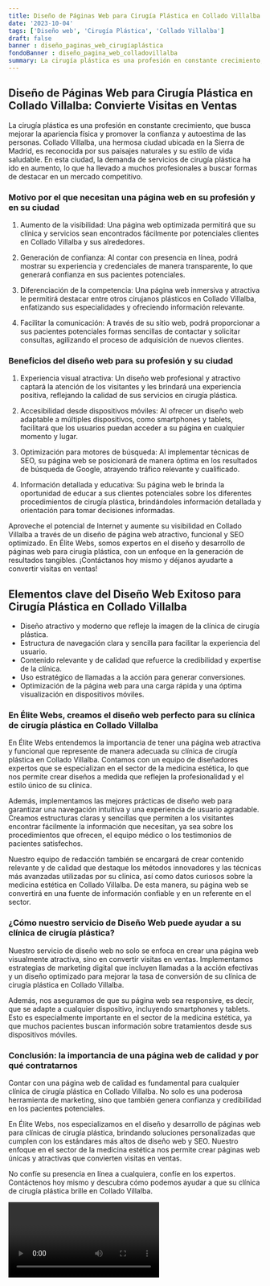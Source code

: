 ```yaml
---
title: Diseño de Páginas Web para Cirugía Plástica en Collado Villalba
date: '2023-10-04'
tags: ['Diseño web', 'Cirugía Plástica', 'Collado Villalba']
draft: false
banner : diseño_paginas_web_cirugíaplástica
fondoBanner : diseño_pagina_web_colladovillalba
summary: La cirugía plástica es una profesión en constante crecimiento, que busca mejorar la apariencia física y promover la confianza y autoestima de las personas. Collado Villalba, una hermosa ciudad ubicada en la Sierra de Madrid, es reconocida por sus paisajes naturales y su estilo de vida saludable. En esta ciudad, la demanda de servicios de cirugía plástica ha ido en aumento, lo que ha llevado a muchos profesionales a buscar formas de destacar en un mercado competitivo.
---
```


## Diseño de Páginas Web para Cirugía Plástica en Collado Villalba: Convierte Visitas en Ventas

La cirugía plástica es una profesión en constante crecimiento, que busca mejorar la apariencia física y promover la confianza y autoestima de las personas. Collado Villalba, una hermosa ciudad ubicada en la Sierra de Madrid, es reconocida por sus paisajes naturales y su estilo de vida saludable. En esta ciudad, la demanda de servicios de cirugía plástica ha ido en aumento, lo que ha llevado a muchos profesionales a buscar formas de destacar en un mercado competitivo.

### Motivo por el que necesitan una página web en su profesión y en su ciudad

1. Aumento de la visibilidad: Una página web optimizada permitirá que su clínica y servicios sean encontrados fácilmente por potenciales clientes en Collado Villalba y sus alrededores.

2. Generación de confianza: Al contar con presencia en línea, podrá mostrar su experiencia y credenciales de manera transparente, lo que generará confianza en sus pacientes potenciales.

3. Diferenciación de la competencia: Una página web inmersiva y atractiva le permitirá destacar entre otros cirujanos plásticos en Collado Villalba, enfatizando sus especialidades y ofreciendo información relevante.

4. Facilitar la comunicación: A través de su sitio web, podrá proporcionar a sus pacientes potenciales formas sencillas de contactar y solicitar consultas, agilizando el proceso de adquisición de nuevos clientes.

### Beneficios del diseño web para su profesión y su ciudad

1. Experiencia visual atractiva: Un diseño web profesional y atractivo captará la atención de los visitantes y les brindará una experiencia positiva, reflejando la calidad de sus servicios en cirugía plástica.

2. Accesibilidad desde dispositivos móviles: Al ofrecer un diseño web adaptable a múltiples dispositivos, como smartphones y tablets, facilitará que los usuarios puedan acceder a su página en cualquier momento y lugar.

3. Optimización para motores de búsqueda: Al implementar técnicas de SEO, su página web se posicionará de manera óptima en los resultados de búsqueda de Google, atrayendo tráfico relevante y cualificado.

4. Información detallada y educativa: Su página web le brinda la oportunidad de educar a sus clientes potenciales sobre los diferentes procedimientos de cirugía plástica, brindándoles información detallada y orientación para tomar decisiones informadas.

Aproveche el potencial de Internet y aumente su visibilidad en Collado Villalba a través de un diseño de página web atractivo, funcional y SEO optimizado. En Élite Webs, somos expertos en el diseño y desarrollo de páginas web para cirugía plástica, con un enfoque en la generación de resultados tangibles. ¡Contáctanos hoy mismo y déjanos ayudarte a convertir visitas en ventas!

<GifSeo />

<Cta />

## Elementos clave del Diseño Web Exitoso para Cirugía Plástica en Collado Villalba

- Diseño atractivo y moderno que refleje la imagen de la clínica de cirugía plástica.
- Estructura de navegación clara y sencilla para facilitar la experiencia del usuario.
- Contenido relevante y de calidad que refuerce la credibilidad y expertise de la clínica.
- Uso estratégico de llamadas a la acción para generar conversiones.
- Optimización de la página web para una carga rápida y una óptima visualización en dispositivos móviles.

### En Élite Webs, creamos el diseño web perfecto para su clínica de cirugía plástica en Collado Villalba

En Élite Webs entendemos la importancia de tener una página web atractiva y funcional que represente de manera adecuada su clínica de cirugía plástica en Collado Villalba. Contamos con un equipo de diseñadores expertos que se especializan en el sector de la medicina estética, lo que nos permite crear diseños a medida que reflejen la profesionalidad y el estilo único de su clínica.

Además, implementamos las mejores prácticas de diseño web para garantizar una navegación intuitiva y una experiencia de usuario agradable. Creamos estructuras claras y sencillas que permiten a los visitantes encontrar fácilmente la información que necesitan, ya sea sobre los procedimientos que ofrecen, el equipo médico o los testimonios de pacientes satisfechos.

Nuestro equipo de redacción también se encargará de crear contenido relevante y de calidad que destaque los métodos innovadores y las técnicas más avanzadas utilizadas por su clínica, así como datos curiosos sobre la medicina estética en Collado Villalba. De esta manera, su página web se convertirá en una fuente de información confiable y en un referente en el sector.

### ¿Cómo nuestro servicio de Diseño Web puede ayudar a su clínica de cirugía plástica?

Nuestro servicio de diseño web no solo se enfoca en crear una página web visualmente atractiva, sino en convertir visitas en ventas. Implementamos estrategias de marketing digital que incluyen llamadas a la acción efectivas y un diseño optimizado para mejorar la tasa de conversión de su clínica de cirugía plástica en Collado Villalba.

Además, nos aseguramos de que su página web sea responsive, es decir, que se adapte a cualquier dispositivo, incluyendo smartphones y tablets. Esto es especialmente importante en el sector de la medicina estética, ya que muchos pacientes buscan información sobre tratamientos desde sus dispositivos móviles.

### Conclusión: la importancia de una página web de calidad y por qué contratarnos

Contar con una página web de calidad es fundamental para cualquier clínica de cirugía plástica en Collado Villalba. No solo es una poderosa herramienta de marketing, sino que también genera confianza y credibilidad en los pacientes potenciales.

En Élite Webs, nos especializamos en el diseño y desarrollo de páginas web para clínicas de cirugía plástica, brindando soluciones personalizadas que cumplen con los estándares más altos de diseño web y SEO. Nuestro enfoque en el sector de la medicina estética nos permite crear páginas web únicas y atractivas que convierten visitas en ventas.

No confíe su presencia en línea a cualquiera, confíe en los expertos. Contáctenos hoy mismo y descubra cómo podemos ayudar a que su clínica de cirugía plástica brille en Collado Villalba.

<Video />

<CtaBot job='Cirugía Plástica' city='Collado Villalba'/>

<Gmaps query='Collado Villalba+españa+maps' />